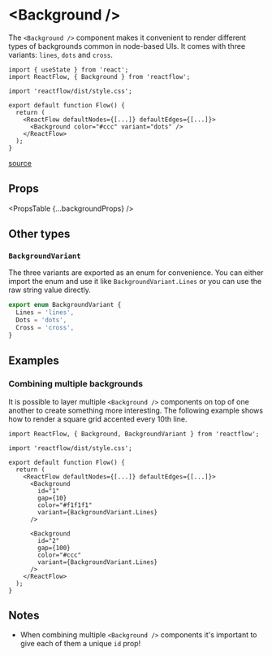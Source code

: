 
# &lt;Background />

The `<Background />` component makes it convenient to render different types of
backgrounds common in node-based UIs. It comes with three variants: `lines`,
`dots` and `cross`.

```tsx
import { useState } from 'react';
import ReactFlow, { Background } from 'reactflow';

import 'reactflow/dist/style.css';

export default function Flow() {
  return (
    <ReactFlow defaultNodes={[...]} defaultEdges={[...]}>
      <Background color="#ccc" variant="dots" />
    </ReactFlow>
  );
}
```

[source](https://github.com/wbkd/react-flow/blob/xyflow/packages/react/src/additional-components/Background/Background.tsx)

## Props

<PropsTable {...backgroundProps} />

## Other types

### `BackgroundVariant`

The three variants are exported as an enum for convenience. You can either import
the enum and use it like `BackgroundVariant.Lines` or you can use the raw string
value directly.

```ts
export enum BackgroundVariant {
  Lines = 'lines',
  Dots = 'dots',
  Cross = 'cross',
}
```

## Examples

### Combining multiple backgrounds

It is possible to layer multiple `<Background />` components on top of one another
to create something more interesting. The following example shows how to render a
square grid accented every 10th line.

```tsx
import ReactFlow, { Background, BackgroundVariant } from 'reactflow';

import 'reactflow/dist/style.css';

export default function Flow() {
  return (
    <ReactFlow defaultNodes={[...]} defaultEdges={[...]}>
      <Background
        id="1"
        gap={10}
        color="#f1f1f1"
        variant={BackgroundVariant.Lines}
      />

      <Background
        id="2"
        gap={100}
        color="#ccc"
        variant={BackgroundVariant.Lines}
      />
    </ReactFlow>
  );
}
```

## Notes

- When combining multiple `<Background />` components it's important to give each
  of them a unique `id` prop!
